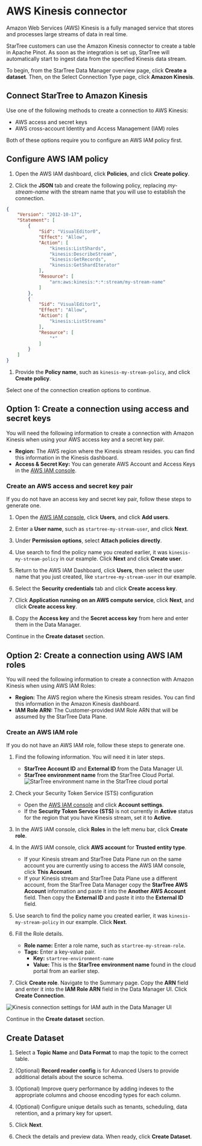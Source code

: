 # AWS Kinesis connector

Amazon Web Services (AWS) Kinesis is a fully managed service that stores and processes large streams of data in real time.

StarTree customers can use the Amazon Kinesis connector to create a table in Apache Pinot. As soon as the integration is set up, StarTree will automatically start to ingest data from the specified Kinesis data stream.

To begin, from the StarTree Data Manager overview page, click **Create a dataset**. Then, on the Select Connection Type page, click **Amazon Kinesis**.

## Connect StarTree to Amazon Kinesis

Use one of the following methods to create a connection to AWS Kinesis:

* AWS access and secret keys
* AWS cross-account Identity and Access Management (IAM) roles

Both of these options require you to configure an AWS IAM policy first. 

## Configure AWS IAM policy

1. Open the AWS IAM dashboard, click **Policies**, and click **Create policy**.

1. Click the **JSON** tab and create the following policy, replacing _my-stream-name_ with the stream name that you will use to establish the connection.
```json
{
    "Version": "2012-10-17",
    "Statement": [
        {
            "Sid": "VisualEditor0",
            "Effect": "Allow",
            "Action": [
                "kinesis:ListShards",
                "kinesis:DescribeStream",
                "kinesis:GetRecords",
                "kinesis:GetShardIterator"
            ],
            "Resource": [
                "arn:aws:kinesis:*:*:stream/my-stream-name"
            ]
        },
        {
            "Sid": "VisualEditor1",
            "Effect": "Allow",
            "Action": [
                "kinesis:ListStreams"
            ],
            "Resource": [
                "*"
            ]
        }
    ]
}
```

1. Provide the **Policy name**, such as `kinesis-my-stream-policy`, and click **Create policy**.

Select one of the connection creation options to continue.

## Option 1: Create a connection using access and secret keys

You will need the following information to create a connection with Amazon Kinesis when using your AWS access key and a secret key pair.

* **Region:** The AWS region where the Kinesis stream resides. you can find this information in the Kinesis dashboard.
* **Access & Secret Key:** You can generate AWS Account and Access Keys in the [AWS IAM console](https://console.aws.amazon.com/iam).


### Create an AWS access and secret key pair

If you do not have an access key and secret key pair, follow these steps to generate one.

1. Open the [AWS IAM console](https://console.aws.amazon.com/iam), click **Users**, and click **Add users**.

1. Enter a **User name**, such as `startree-my-stream-user`, and click **Next**.

1. Under **Permission options**, select **Attach policies directly**.

1. Use search to find the policy name you created earlier, it was `kinesis-my-stream-policy` in our example. Click **Next** and click **Create user**.

1. Return to the AWS IAM Dashboard, click **Users**, then select the user name that you just created, like `startree-my-stream-user` in our example.

1. Select the **Security credentials** tab and click **Create access key**.

1. Click **Application running on an AWS compute service**, click **Next**, and click **Create access key**.

1. Copy the **Access key** and the **Secret access key** from here and enter them in the Data Manager.

Continue in the **Create dataset** section.


## Option 2: Create a connection using AWS IAM roles

You will need the following information to create a connection with Amazon Kinesis when using AWS IAM Roles:

* **Region:** The AWS region where the Kinesis stream resides. You can find this information in the Amazon Kinesis dashboard.
* **IAM Role ARN:** The Customer-provided IAM Role ARN that will be assumed by the StarTree Data Plane.

### Create an AWS IAM role

If you do not have an AWS IAM role, follow these steps to generate one.

1. Find the following information. You will need it in later steps.
    * **StarTree Account ID** and **External ID** from the Data Manager UI.
    * **StarTree environment name** from the StarTree Cloud Portal.
    ![StarTree environment name in the StarTree cloud portal](/img/startree_environment_name.png)
1. Check your Security Token Service (STS) configuration 
    * Open the [AWS IAM console](https://console.aws.amazon.com/iam) and click **Account settings**. 
    * If the **Security Token Service (STS)** is not currently in **Active** status for the region that you have Kinesis stream, set it to **Active**.

1. In the AWS IAM console, click **Roles** in the left menu bar, click **Create role**.

1. In the AWS IAM console, click **AWS account** for **Trusted entity type**.
    * If your Kinesis stream and StarTree Data Plane run on the same account you are currently using to access the AWS IAM console, click **This Account**.
    * If your Kinesis stream and StarTree Data Plane use a different account, from the StarTree Data Manager copy the **StarTree AWS Account** information and paste it into the **Another AWS Account** field. Then copy the **External ID** and paste it into the **External ID** field.

1. Use search to find the policy name you created earlier, it was `kinesis-my-stream-policy` in our example. Click **Next**.

1. Fill the Role details.
    * **Role name:** Enter a role name, such as `startree-my-stream-role`.
    * **Tags:** Enter a key-value pair.
      * **Key:** `startree-environment-name`
      * **Value:** This is the **StarTree environment name** found in the cloud portal from an earlier step.

1. Click **Create role**. Navigate to the Summary page. Copy the **ARN** field and enter it into the **IAM Role ARN** field in the Data Manager UI. Click **Create Connection**.

![Kinesis connection settings for IAM auth in the Data Manager UI](/img/kinesis_connection_settings_IAM_auth_dialog.png)

Continue in the **Create dataset** section.


## Create Dataset

1. Select a **Topic Name** and **Data Format** to map the topic to the correct table. 

1. (Optional) **Record reader config** is for Advanced Users to provide additional details about the source schema.

1. (Optional) Improve query performance by adding indexes to the appropriate columns and choose encoding types for each column.

1. (Optional) Configure unique details such as tenants, scheduling, data retention, and a primary key for upsert.

1. Click **Next**.

1. Check the details and preview data. When ready, click **Create Dataset**.